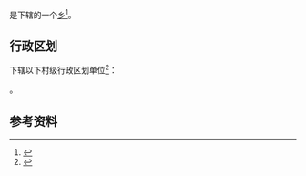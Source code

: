 {{中国乡级行政区|43/11/23/400/000}}

'''{{PAGENAMEBASE}}'''是{{PRC admin/fullname|43/11/23/400/000|3}}下辖的一个[[乡_(中华人民共和国)|乡]]<ref>{{PRC admin/ref sgc|{{PRC admin/parent|43/11/23/400/000}}}}</ref>。

== 行政区划 ==
{{PAGENAMEBASE}}下辖以下村级行政区划单位<ref>{{PRC admin/ref sgc|43/11/23/400/000}}</ref>：

{{PRC admin/children|43/11/23/400/000}}。

== 参考资料 ==
{{reflist}}

{{湖南行政区划小作品}}
{{PRC admin/navcat|43/11/23/400/000}}
